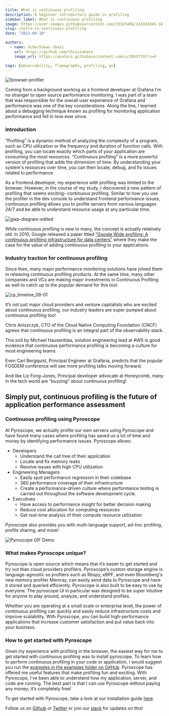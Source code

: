 ```yaml
---
title: What is continuous profiling
description: A beginner introductory guide in profiling
sidebar_label: What is continuous profiling
image: https://user-images.githubusercontent.com/23323466/143324845-16ff72df-231e-412d-bd0a-38ef2e09cba8.gif
slug: /intro-to-continuous-profiling
date: "2022-04-18"

authors:
  - name: Uchechukwu obasi
    url: https://github.com/thisisobate
    image_url: https://avatars.githubusercontent.com/u/29557702?v=4

tags: [observability, flamegraphs, profiling, go]
---
```


![browser-profiler](https://user-images.githubusercontent.com/29557702/165289655-58cd9a0b-8848-4e03-b7e5-afdf822cf577.png)

Coming from a background working as a frontend developer at Grafana I'm no stranger to open source performance monitoring. I was part of a team that was responsible for the overall user experience of Grafana and performance was one of the key considerations. Along the line, I learned about a debugging technique known as profiling for monitoring application performance and fell in love ever since.


### Introduction
“Profiling” is a dynamic method of analyzing the complexity of a program, such as CPU utilization or the frequency and duration of function calls. With profiling, you can locate exactly which parts of your application are consuming the most resources. “Continuous profiling” is a more powerful version of profiling that adds the dimension of time. By understanding your system's resources over time, you can then locate, debug, and fix issues related to performance. 

As a frontend developer, my experience with profiling was limited to the browser. However, in the course of my study, I discovered a new pattern of profiling that seems exciting– continuous profiling. Similar to how you use the profiler in the dev console to understand frontend performance issues, continuous profiling allows you to profile servers from various languages 24/7 and be able to understand resource usage at any particular time. 

![gwp-diagram-edited](https://user-images.githubusercontent.com/29557702/165291203-68d7acff-4b05-41f9-9d24-9ea4bb4fa48d.png)

While continuous profiling is new to many, the concept is actually relatively old. In 2010, Google released a paper titled [“Google Wide profiling: A continuous profiling infrastructure for data centers”](https://research.google/pubs/pub36575/) where they make the case for the value of adding continuous profiling to your applications. 

### Industry traction for continuous profiling
Since then, many major performance monitoring solutions have joined them in releasing continuous profiling products. At the same time, many other companies and VCs are making major investments in Continuous Profiling as well to catch up to the popular demand for this tool.

![cp_timeline_08-01](https://user-images.githubusercontent.com/29557702/165291672-88805173-4bf4-4029-9b6c-3b31951733bd.png)

It’s not just major cloud providers and venture capitalists who are excited about continuous profiling, our industry leaders are super pumped about continuous profiling too! 

<Tweet tweetLink="cra/status/1474083458943266817" />

Chris Aniszczyk, CTO of the Cloud Native Computing Foundation (CNCF) agrees that continuous profiling is an integral part of the observability stack.

<Tweet tweetLink="mhausenblas/status/1462047847776407556" />

This poll by Michael Hausenblas, solution engineering lead at AWS is good evidence that continuous performance profiling is becoming a culture for most engineering teams.

<Tweet tweetLink="CarlBergquist/status/1490351369890504710" hideConversation={true}/>

Even Carl Bergquist, Principal Engineer at Grafana, predicts that the popular FOSDEM conference will see more profiling talks moving forward.

<Tweet tweetLink="lizthegrey/status/1449115630213341186" hideConversation={true} />

And like Liz Fong-Jones, Principal developer advocate at Honeycomb, many in the tech world are “buzzing” about continuous profiling!

## Simply put, continuous profiling is the future of application performance assessment

### Continuous profiling using Pyroscope

At Pyroscope, we actually profile our own servers using Pyroscope and have found many cases where profiling has saved us a lot of time and money by identifying performance issues. Pyroscope allows: 

- Developers
  - Understand the call tree of their application
  - Locate and fix memory leaks
  - Resolve issues with high CPU utilization
- Engineering Managers
  - Easily spot performance regression in their codebase
  - 360 performance coverage of their infrastructure
  - Create a performance-driven culture where performance testing is carried out throughout the software development cycle.
- Executives
  - Have access to performance insight for better decision making
  - Reduce cost allocation for computing resources
  - Get real-time analysis of their compute resource utilization

Pyroscope also provides you with multi-language support, ad-hoc profiling, profile sharing, and more!

![Pyroscope GIF Demo](https://user-images.githubusercontent.com/23323466/143324845-16ff72df-231e-412d-bd0a-38ef2e09cba8.gif)

### What makes Pyroscope unique?
Pyroscope is open-source which means that it’s easier to get started and try out than cloud providers profilers. Pyroscope’s custom storage engine is language-agnostic so profilers such as Rbspy, eBPF, and even Bloomberg's new memory profiler Memray, can easily send data to Pyroscope and have it stored and queried efficiently. Pyroscope is also built to be easy to use by everyone. The pyroscope UI in particular was designed to be super intuitive for anyone to play around, analyze, and understand profiles.

Whether you are operating at a small scale or enterprise level, the power of continuous profiling can quickly and easily reduce infrastructure costs and improve scalability.  With Pyroscope, you can build high-performance applications that increase customer satisfaction and put value back into your business. 

### How to get started with Pyroscope

Given my experience with profiling in the browser, the easiest way for me to get started with continuous profiling was to install pyroscope. To learn how to perform continuous profiling in your code or application, I would suggest you run the [examples in the examples folder on GitHub](https://github.com/pyroscope-io/pyroscope/tree/main/examples). 
Pyroscope has offered me useful features that make profiling fun and exciting. With Pyroscope, I’ve been able to understand how my application, server, and code are running. The best part is that I can use Pyroscope without paying any money; it’s completely free!

To get started with Pyroscope, take a look at our installation guide [here](https://pyroscope.io/docs/installing-pyroscope-overview/)

Follow us on [Github](https://github.com/pyroscope-io/pyroscope) or [Twitter](https://twitter.com/PyroscopeIO) or join our [slack](https://pyroscope.io/slack) for updates on this!